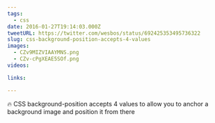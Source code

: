 ```yaml
---
tags:
  - css
date: 2016-01-27T19:14:03.000Z
tweetURL: https://twitter.com/wesbos/status/692425353495736322
slug: css-background-position-accepts-4-values
images:
  - CZv9MIZVIAAYMNS.png
  - CZv-cPgXEAE5SOf.png
videos:

links:

---
```

🔥 CSS background-position accepts 4 values to allow you to anchor a background image and position it from there
